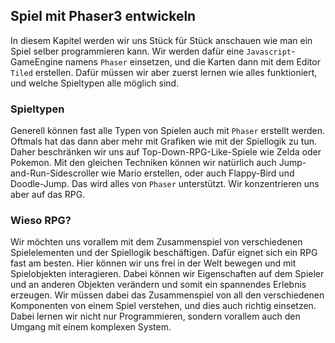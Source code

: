 
<Chapter>

## Spiel mit Phaser3 entwickeln

In diesem Kapitel werden wir uns Stück für Stück anschauen wie man ein Spiel
selber programmieren kann. Wir werden dafür eine `Javascript`-GameEngine namens
`Phaser` einsetzen, und die Karten dann mit dem Editor `Tiled` erstellen. Dafür
müssen wir aber zuerst lernen wie alles funktioniert, und welche Spieltypen alle
möglich sind.

<section>

### Spieltypen

Generell können fast alle Typen von Spielen auch mit `Phaser` erstellt werden.
Oftmals hat das dann aber mehr mit Grafiken wie mit der Spiellogik zu tun. Daher
beschränken wir uns auf Top-Down-RPG-Like-Spiele wie Zelda oder Pokemon. Mit den
gleichen Techniken können wir natürlich auch Jump-and-Run-Sidescroller wie Mario
erstellen, oder auch Flappy-Bird und Doodle-Jump. Das wird alles von `Phaser`
unterstützt. Wir konzentrieren uns aber auf das RPG.

### Wieso RPG?

Wir möchten uns vorallem mit dem Zusammenspiel von verschiedenen Spielelementen
und der Spiellogik beschäftigen. Dafür eignet sich ein RPG fast am besten. Hier
können wir uns frei in der Welt bewegen und mit Spielobjekten interagieren.
Dabei können wir Eigenschaften auf dem Spieler und an anderen Objekten verändern
und somit ein spannendes Erlebnis erzeugen. Wir müssen dabei das Zusammenspiel
von all den verschiedenen Komponenten von einem Spiel verstehen, und dies auch
richtig einsetzen. Dabei lernen wir nicht nur Programmieren, sondern vorallem
auch den Umgang mit einem komplexen System.

</section>

</Chapter>
